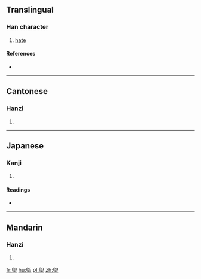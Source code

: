 ==Translingual==

===Han character===
{{Han char|rn=32|rad=土|as=09|sn=12|four=7710<sub>4</sub>|canj=日中土 (ALG)|ids=⿱[[即]][[土]]}}

# [[hate]]

====References====
* {{Han ref|kx=0234.060|dkj=05276|dj=0471.140|hdz=10447.110|uh=5832|ud=22578|bh=D14B|bd=53579}}

----

==Cantonese==

===Hanzi===
{{yue-hanzi|jyut=[[zik1]]|y=jik1}}

# {{defn|lang=yue|sort=土09}}

----

==Japanese==

===Kanji===
{{ja-kanji|grade=|rs=土09}}

# {{defn|lang=ja|sort=土09}}

====Readings====
* {{ja-readings|on=[[しつ]] (shitsu), [[しち]] (shichi), [[しょく]] (shoku), [[じき]] (jiki), [[しき]] (shiki), [[し]] (shi)|kun=[[やきつち]] (yakitsuchi), [[もえさし]] (moesashi), [[にくむ]] (nikumu), [[あさぐ]] (asagu)}}

----

==Mandarin==

===Hanzi===
{{cmn-hanzi|pin=[[cí]] ([[ci2]]), [[jí]] ([[ji2]])|wg=tz'u<sup>2</sup>, chi<sup>2</sup>}}

# {{defn|lang=cmn|sort=土09}}

[[fr:堲]]
[[hu:堲]]
[[pl:堲]]
[[zh:堲]]